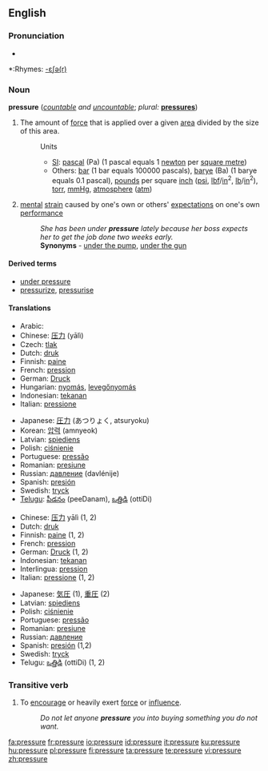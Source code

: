 ==English==

===Pronunciation===
*{{audio|en-us-pressure.ogg|Audio (US)}}

*:Rhymes: [[Rhymes:English:-ɛʃə(r)|-ɛʃə(r)]]

===Noun===
'''pressure''' (''[[countable]] and [[uncountable]]''; ''plural:'' '''[[pressures]]''')

# {{physics}} The amount of [[force]] that is applied over a given [[area]] divided by the size of this area.
#:Units
#:*[[SI]]: [[pascal]] (Pa) (1 pascal equals 1 [[newton]] per [[square metre]])
#:*Others: [[bar]] (1 bar equals 100000 pascals), [[barye]] (Ba) (1 barye equals 0.1 pascal), [[pound]]s per square [[inch]] ([[psi]], [[lbf]]/[[in]]<sup>2</sup>, [[lb]]/[[in]]<sup>2</sup>), [[torr]], [[mmHg]], [[atmosphere]] ([[atm]])
# [[mental]] [[strain]] caused by one's own or others' [[expectation]]s on one's own [[performance]]
#:''She has been under '''pressure''' lately because her boss expects her to get the job done two weeks early.''
#:   '''Synonyms''' - [[under the pump]], [[under the gun]]

====Derived terms====
*[[under pressure]]
*[[pressurize]], [[pressurise]]

====Translations====
{{trans-top|force to area in physics}}
*Arabic: {{Arab|[[ضغط]]}} {{IPAchar|(ɖáğʈ)}} {{m}}
*Chinese: [[压力]] (yālì)
*Czech: [[tlak]] {{m}}
*Dutch: [[druk]] {{m}}
*Finnish: [[paine]]
*French: [[pression]] {{f}}
*German: [[Druck]] {{m}}
*Hungarian: [[nyomás]], [[levegőnyomás]]
*Indonesian: [[tekanan]]
*Italian: [[pressione]] {{f}}
{{trans-mid}}
*Japanese: [[圧力]] (あつりょく, atsuryoku)
*Korean: [[압력]] (amnyeok)
*Latvian: [[spiediens]] {{m}}
*Polish: [[ciśnienie]] {{n}}
*Portuguese: [[pressão]] {{f}}
*Romanian: [[presiune]] {{f}}
*Russian: [[давление]] (davlénije) {{n}}
*Spanish: [[presión]] {{f}}
*Swedish: [[tryck]] {{n}}
*[[Telugu]]: [[పీడనం]] (peeDanam), [[ఒత్తిడి]] (ottiDi)
{{trans-bottom}}

{{checktrans}}
{{top}}
*Chinese: [[压力]] yālì (1, 2)
*Dutch: [[druk]]
*Finnish: [[paine]] (1, 2)
*French: [[pression]] {{f}}
*German: [[Druck]] {{m}} (1, 2)
*Indonesian: [[tekanan]]
*Interlingua: [[pression]]
*Italian: [[pressione]] {{f}} (1, 2)
{{mid}}
*Japanese: [[気圧]] (1), [[重圧]] (2)
*Latvian: [[spiediens]] {{m}}
*Polish: [[ciśnienie]] {{n}}
*Portuguese: [[pressão]] {{f}}
*Romanian: [[presiune]] {{f}}
*Russian: [[давление]] {{n}}
*Spanish: [[presión]] {{f}} (1,2)
*Swedish: [[tryck]]
*Telugu: [[ఒత్తిడి]] (ottiDi) (1, 2)
{{bottom}}

===Transitive verb===
{{rfc-trverb|Transitive verb}}
{{en-verb|pressur|ing}}

# To [[encourage]] or heavily exert [[force]] or [[influence]].
#:''Do not let anyone '''pressure''' you into buying something you do not want.''

[[fa:pressure]]
[[fr:pressure]]
[[io:pressure]]
[[id:pressure]]
[[it:pressure]]
[[ku:pressure]]
[[hu:pressure]]
[[pl:pressure]]
[[fi:pressure]]
[[ta:pressure]]
[[te:pressure]]
[[vi:pressure]]
[[zh:pressure]]